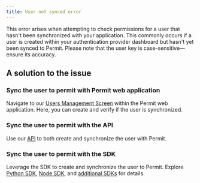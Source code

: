 ```yaml
---
title: User not synced error
---
```


This error arises when attempting to check permissions for a user that hasn't been synchronized with your application. This commonly
occurs if a user is created within your authentication provider dashboard but hasn't yet been synced to Permit. Please note that the user
key is case-sensitive—ensure its accuracy.

## A solution to the issue

### Sync the user to permit with Permit web application

Navigate to our [Users Management Screen](https://app.permit.io/user-management) within the Permit web application. Here, you can create and
verify if the user is synchronized.

### Sync the user to permit with the API

Use our [API](https://api.permit.io/v2/redoc#tag/Users/operation/create_user) to both create and synchronize the user with Permit.

### Sync the user to permit with the SDK

Leverage the SDK to create and synchronize the user to Permit. Explore [Python SDK](/sdk/python/usage-example#create-or-update-a-user-sync-user),
[Node SDK](/sdk/nodejs/user/sync-user), and [additional SDKs](/category/supported-sdks) for details.
